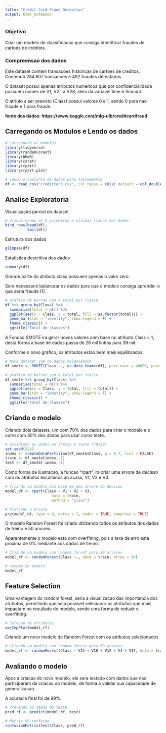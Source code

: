 ---
title: "Credit Card Fraud Detection"
output: html_notebook
---

### Objetivo ###

Criar um modelo de classificacao que consiga identificar fraudes de cartoes de creditos.

### Compreensao dos dados ###

Este dataset contem transacoes historicas de cartoes de creditos. Contendo 284.807 transacoes e 492 fraudes detectadas.

O dataset possui apenas atributos numericos que por confidencialidade possuem nomes de V1, V2.. a V28, alem da variavel time e Amount.

O atriuto a ser previsto (Class) possui valores 0 e 1, sendo 0 para nao fraude e 1 para fraude.

**fonte dos dados: https://www.kaggle.com/mlg-ulb/creditcardfraud**

## Carregando os Modulos e Lendo os dados ## 

```{r modulos}
# carregando os modulos
library(tidyverse)
library(randomForest)
library(DMwR)
library(caret)
library(rpart)
library(rpart.plot)

# Lendo o conjunto de dados para treinamento
df <- read_csv("creditcard.csv", col_types = cols(.default = col_double(), Class = col_factor()))
```

## Analise Exploratoria ## 

Visualização parcial do dataset
```{r leitura}
# Visualizando as 5 primeiras e ultimas linhas dos dados
bind_rows(head(df),
          tail(df))
```

Estrutura dos dados
```{r str}
glimpse(df)
```

Estatistica descritiva dos dados
```{r resumo}
summary(df)
```

Grande parte do atributo class possuem apenas o valor zero.

Sera necessario balancear os dados para que o modelo consiga aprender o que seria fraude (1).
```{r frequencia}
# grafico de barras com o total por classe
df %>% group_by(Class) %>%
  summarise(total = n()) %>%
  ggplot(aes(x = Class, y = total, fill = as.factor(total))) +
  geom_bar(stat = "identity", show.legend = F) +
  theme_classic() +
  ggtitle("Total de classes")
```

A Funcao SMOTE ira gerar novos valores com base no atributo Class = 1, desta forma a base de dados passa de 28 mil linhas para 39 mil.

Conforme o novo grafico, os atributos estao bem mais equilibrados.

```{r smote}
# Novo dataset com os dados balanceados
df_smote <- SMOTE(Class ~., as.data.frame(df), perc.over = 40000, perc.under = 100) %>% as_tibble()

# grafico de barras com o total por classe
df_smote %>% group_by(Class) %>%
  summarise(total = n()) %>%
  ggplot(aes(x = Class, y = total, fill = total)) +
  geom_bar(stat = "identity", show.legend = F) +
  theme_classic() +
  ggtitle("Total de classes")
```
## Criando o modelo ## 

Criando dois datasets, um com 70% dos dados para criar o modelo e o outro com 30% dos dados para usar como teste.

```{r split}
# Dividindo os dados em treino e teste (70/30)
set.seed(124)
index <- createDataPartition(df_smote$Class, p = 0.7, list = FALSE)
train <- df_smote[index,-1]
test <- df_smote[-index,-1]
```

Como forma de ilustracao, a funcao "rpart" ira criar uma arvore de decisao com os atributos escolhidos ao acaso, V1, V2 e V3.

```{r arvore}
# Criando um modelo bom base em uma arvore de decisao
model_dt <- rpart(Class ~ V1 + V2 + V3, 
                     data = train, 
                     method = "class")

# Plotando a arvore
prp(model_dt, type = 0, extra = 1, under = TRUE, compress = TRUE)
```

O modelo Random Forest foi criado utilizando todos os atributos dos dados de treino e 50 arvores.

Aparentemente o modelo esta com overfitting, pois a taxa de erro esta proxima de 0% mediante aos dados de treino.
```{r modelo}
# Criando um modelo com random forest para 50 arvores
model_rf <- randomForest(Class ~., data = train, ntree = 50)

# resumo do modelo
model_rf
```
## Feature Selection ## 

Uma vantagem do random forest, seria a visualizacao das importancia dos atributos, permitindo que seja possivel selecionar os atributos que mais impactam no resutlado do modelo, sendo uma forma de reduzir o overfitting.
```{r feature, fig.width = 10}
# Selecao de atributos
varImpPlot(model_rf)
```

Criando um novo modelo de Random Forest com os atributos selecionados
```{r modelo_final}
# Criando um modelo com random forest para 50 arvores
model_rf <- randomForest(Class ~ V14 + V10 + V12 + V4 + V17, data = train, ntree = 50)
```

## Avaliando o modelo ## 

Apos a criacao do novo modelo, ele sera testado com dados que nao participaram da criacao do modelo, de forma a validar sua capacidade de generalizacao.

A acuracia final foi de 99%.
```{r avaliacao}
# Prevendo os dados de teste
pred_rf <- predict(model_rf, test)

# Matriz de confusao
confusionMatrix(test$Class, pred_rf)
```

